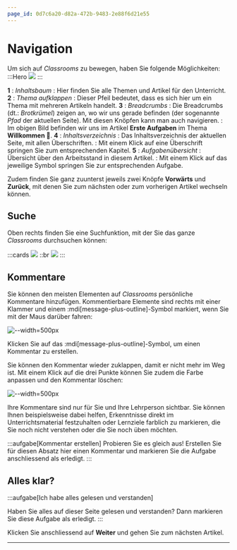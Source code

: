 ```yaml
---
page_id: 0d7c6a20-d82a-472b-9483-2e88f6d21e55
---
```


# Navigation
Um sich auf _Classrooms_ zu bewegen, haben Sie folgende Möglichkeiten:
:::Hero
![](img/navigation.png)
:::

**1**
: _Inhaltsbaum_
: Hier finden Sie alle Themen und Artikel für den Unterricht.
**2**
: _Thema aufklappen_
: Dieser Pfeil bedeutet, dass es sich hier um ein Thema mit mehreren Artikeln handelt.
**3**
: _Breadcrumbs_
: Die Breadcrumbs (dt.: _Brotkrümel_) zeigen an, wo wir uns gerade befinden (der sogenannte _Pfad_ der aktuellen Seite). Mit diesen Knöpfen kann man auch navigieren.
: Im obigen Bild befinden wir uns im Artikel __Erste Aufgaben__ im Thema __Willkommen 👋__.
**4**
: _Inhaltsverzeichnis_
: Das Inhaltsverzeichnis der aktuellen Seite, mit allen Überschriften.
: Mit einem Klick auf eine Überschrift springen Sie zum entsprechenden Kapitel.
**5**
: _Aufgabenübersicht_
: Übersicht über den Arbeitsstand in diesem Artikel.
: Mit einem Klick auf das jeweilige Symbol springen Sie zur entsprechenden Aufgabe.

Zudem finden Sie ganz zuunterst jeweils zwei Knöpfe __Vorwärts__ und __Zurück__, mit denen Sie zum nächsten oder zum vorherigen Artikel wechseln können.

## Suche
Oben rechts finden Sie eine Suchfunktion, mit der Sie das ganze _Classrooms_ durchsuchen können:

:::cards
![](img/search_icon.png)
::br
![](img/search_box.png)
:::

## Kommentare
Sie können den meisten Elementen auf _Classrooms_ persönliche Kommentare hinzufügen. Kommentierbare Elemente sind rechts mit einer Klammer und einem :mdi[message-plus-outline]-Symbol markiert, wenn Sie mit der Maus darüber fahren:

![--width=500px](img/commentable.png)

Klicken Sie auf das :mdi[message-plus-outline]-Symbol, um einen Kommentar zu erstellen.

Sie können den Kommentar wieder zuklappen, damit er nicht mehr im Weg ist. Mit einem Klick auf die drei Punkte können Sie zudem die Farbe anpassen und den Kommentar löschen:

![--width=500px](img/edit_comment.png)

Ihre Kommentare sind nur für Sie und Ihre Lehrperson sichtbar. Sie können Ihnen beispielsweise dabei helfen, Erkenntnisse direkt im Unterrichtsmaterial festzuhalten oder Lernziele farblich zu markieren, die Sie noch nicht verstehen oder die Sie noch üben möchten.

:::aufgabe[Kommentar erstellen]
<TaskState id="268bd1a8-4b40-4b99-83e3-9bf1fa02faf9" />
Probieren Sie es gleich aus! Erstellen Sie für diesen Absatz hier einen Kommentar und markieren Sie die Aufgabe anschliessend als erledigt.
:::

## Alles klar?
:::aufgabe[Ich habe alles gelesen und verstanden]
<TaskState id='31e0b3df-a398-4c17-954c-a25f38045b16' />

Haben Sie alles auf dieser Seite gelesen und verstanden? Dann markieren Sie diese Aufgabe als erledigt.
:::

Klicken Sie anschliessend auf __Weiter__ und gehen Sie zum nächsten Artikel.

---